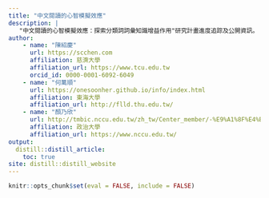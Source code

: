 ```yaml
---
title: "中文閱讀的心智模擬效應"
description: |
   "中文閱讀的心智模擬效應：探索分類詞詞彙知識增益作用"研究計畫進度追踪及公開資訊。
author:
    - name: "陳紹慶"
      url: https://scchen.com
      affiliation: 慈濟大學
      affiliation_url: https://www.tcu.edu.tw
      orcid_id: 0000-0001-6092-6049
    - name: "何萬順"
      url: https://onesoonher.github.io/info/index.html
      affiliation: 東海大學
      affiliation_url: http://flld.thu.edu.tw/
    - name: "顏乃欣"
      url: http://tmbic.nccu.edu.tw/zh_tw/Center_member/-%E9%A1%8F%E4%B9%83%E6%AC%A3-75967689
      affiliation: 政治大學
      affiliation_url: https://www.nccu.edu.tw/
output: 
  distill::distill_article: 
    toc: true
site: distill::distill_website
---
```


```r
knitr::opts_chunk$set(eval = FALSE, include = FALSE)
```

